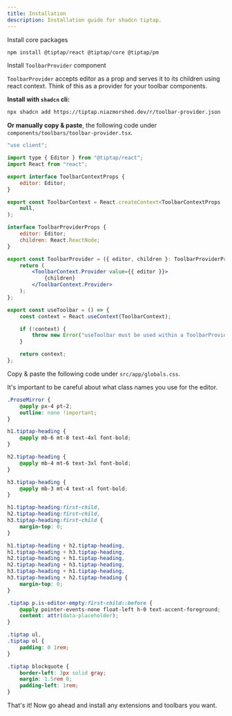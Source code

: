 ```yaml
---
title: Installation
description: Installation guide for shadcn tiptap.
---
```



<Steps>

<Step>Install core packages</Step>

```bash
npm install @tiptap/react @tiptap/core @tiptap/pm
```

<Step>Install `ToolbarProvider` component</Step>

`ToolbarProvider` accepts editor as a prop and serves it to its children using react context.
Think of this as a provider for your toolbar components.

**Install with `shadcn` cli:**

```bash
npx shadcn add https://tiptap.niazmorshed.dev/r/toolbar-provider.json
```

**Or manually copy & paste**, the following code under `components/toolbars/toolbar-provider.tsx`.

```jsx
"use client";

import type { Editor } from "@tiptap/react";
import React from "react";

export interface ToolbarContextProps {
	editor: Editor;
}

export const ToolbarContext = React.createContext<ToolbarContextProps | null>(
	null,
);

interface ToolbarProviderProps {
	editor: Editor;
	children: React.ReactNode;
}

export const ToolbarProvider = ({ editor, children }: ToolbarProviderProps) => {
	return (
		<ToolbarContext.Provider value={{ editor }}>
			{children}
		</ToolbarContext.Provider>
	);
};

export const useToolbar = () => {
	const context = React.useContext(ToolbarContext);

	if (!context) {
		throw new Error("useToolbar must be used within a ToolbarProvider");
	}

	return context;
};

```

<Step>Copy & paste the following code under `src/app/globals.css`.</Step>

<Callout>
It's important to be careful about what class names you use for the editor.
</Callout>

```css
.ProseMirror {
	@apply px-4 pt-2;
	outline: none !important;
}

h1.tiptap-heading {
	@apply mb-6 mt-8 text-4xl font-bold;
}

h2.tiptap-heading {
	@apply mb-4 mt-6 text-3xl font-bold;
}

h3.tiptap-heading {
	@apply mb-3 mt-4 text-xl font-bold;
}

h1.tiptap-heading:first-child,
h2.tiptap-heading:first-child,
h3.tiptap-heading:first-child {
	margin-top: 0;
}

h1.tiptap-heading + h2.tiptap-heading,
h1.tiptap-heading + h3.tiptap-heading,
h2.tiptap-heading + h1.tiptap-heading,
h2.tiptap-heading + h3.tiptap-heading,
h3.tiptap-heading + h1.tiptap-heading,
h3.tiptap-heading + h2.tiptap-heading {
	margin-top: 0;
}

.tiptap p.is-editor-empty:first-child::before {
	@apply pointer-events-none float-left h-0 text-accent-foreground;
	content: attr(data-placeholder);
}

.tiptap ul,
.tiptap ol {
	padding: 0 1rem;
}

.tiptap blockquote {
	border-left: 3px solid gray;
	margin: 1.5rem 0;
	padding-left: 1rem;
}
```

<Step>That's it! Now go ahead and install any extensions and toolbars you want.</Step>

</Steps>
